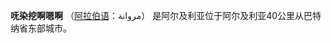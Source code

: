 {{unreferenced|time=2013-05-13T04:39:35+00:00}}
{{Infobox Settlement
|official_name          = 呒染挖啊嗯啊
|native_name            = مروانة
|nickname               = 艾文烈士城
|image_skyline          =Merouana.jpg
|imagesize              = 250px
|image_caption          = 一般认为城市 呒染挖啊嗯啊
|image_flag             = 
|image_seal             = 
|image_map              = merouana location.png
|mapsize                = 250px
|map_caption            = 网站呒染挖啊嗯啊在阿尔及利亚
|subdivision_type       = [[國家|國家]] 
|subdivision_name       = [[阿爾及利亞|阿爾及利亞]]
|subdivision_type1      = [[行政區劃|行政區劃]]
|subdivision_name1      = [[把啊他嗯啊|把啊他嗯啊]]
|subdivision_type2      = 
|subdivision_name2      = 
|leader_title           = [[市长|市长]]
|leader_name            = [[Ouazani_Amor|Ouazani Amor]]
|leader_title1          =  <!-- for places with, say, both a mayor and a city manager -->
|leader_name1           = 
|leader_title2          =
|leader_name2           =
|leader_title3          =
|leader_name3           = 
|established_title      = 都市建立時間
|established_date       =
|established_title2     =  <!-- Incorporated (town) -->
|established_date2      = 
|established_title3     =  <!-- Incorporated (city) -->
|established_date3      = 
|area_magnitude         = 無資料
|area_total             = 
|TotalArea_sq_mi        =
|area_land              = 
|LandArea_sq_mi         = 
|area_water             = 
|WaterArea_sq_mi        = 
|area_water_percent     = 
|area_urban             = 
|UrbanArea_sq_mi        = 
|area_metro             = 
|MetroArea_sq_mi        = 
|population_as_of       = 2008年
|population_note        =
|population_total       = 38.656人（2008年）
|population_density     =
|population_density_mi2 = 
|population_metro       = 
|population_density_metro_km2 = 73
|population_density_metro_mi2 = 
|population_urban       = 
|timezone               = [[歐洲中部時間|歐洲中部時間]]
|utc_offset             = +1
|timezone_DST           = 
|utc_offset_DST         = 
|latd=35|latm=38|latNS=N
|longd=5|longm=55|longEW=E 
|elevation              = 
|elevation_ft           = 
|postal_code_type       = 郵遞區號
|postal_code            = 05300-05013
|website                = 
|footnotes              = 
}}


'''呒染挖啊嗯啊''' （[[阿拉伯语|阿拉伯语]]：مروانة）  是阿尔及利亚位于阿尔及利亚40公里从巴特纳省东部城市。